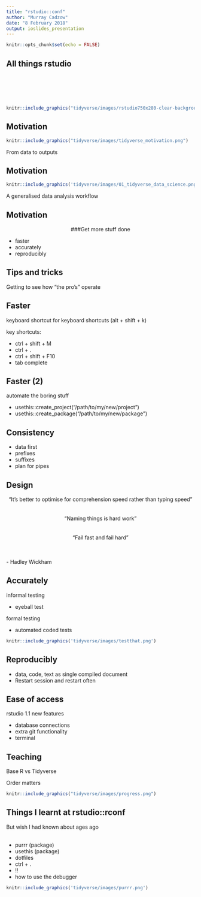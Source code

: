 ```yaml
---
title: "rstudio::conf"
author: "Murray Cadzow"
date: "8 February 2018"
output: ioslides_presentation
---
```


```r
knitr::opts_chunk$set(echo = FALSE)
```

## All things rstudio

<br><br><br><br>
```r
knitr::include_graphics("tidyverse/images/rstudio750x280-clear-background.png")
```


## Motivation

```r
knitr::include_graphics("tidyverse/images/tidyverse_motivation.png")
```

From data to outputs

## Motivation

```r
knitr::include_graphics('tidyverse/images/01_tidyverse_data_science.png')
```

A generalised data analysis workflow

## Motivation

<center>
###Get more stuff done
</center>

- faster
- accurately
- reproducibly

## Tips and tricks

Getting to see how "the pro's" operate

## Faster

keyboard shortcut for keyboard shortcuts (alt + shift + k)


key shortcuts:

- ctrl + shift + M
- ctrl + .
- ctrl + shift + F10
- tab complete

## Faster (2)

automate the boring stuff

- usethis::create_project("/path/to/my/new/project")
- usethis::create_package("/path/to/my/new/package")

## Consistency

- data first
- prefixes
- suffixes
- plan for pipes

## Design

<center>
"It's better to optimise for comprehension speed rather than typing speed" 
<br><br><br>
"Naming things is hard work"
<br><br><br>
"Fail fast and fail hard"
</center>
<br><br>
<div align='right'>
\- Hadley Wickham
</div>

## Accurately

informal testing

- eyeball test

formal testing

- automated coded tests

```r
knitr::include_graphics('tidyverse/images/testthat.png')
```


## Reproducibly

- data, code, text as single compiled document 
- Restart session and restart often


## Ease of access

rstudio 1.1 new features

- database connections
- extra git functionality
- terminal

## Teaching

Base R vs Tidyverse

Order matters

```r
knitr::include_graphics("tidyverse/images/progress.png")
```

## Things I learnt at rstudio::rconf

But wish I had known about ages ago
<br><br>

- purrr (package)
- usethis (package)
- dotfiles
- ctrl + .
- !!
- how to use the debugger

```r
knitr::include_graphics('tidyverse/images/purrr.png')
```


